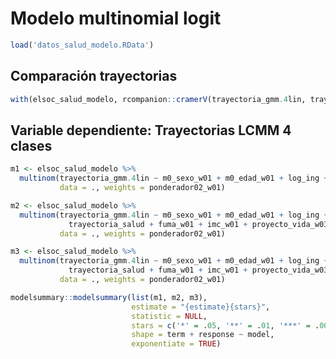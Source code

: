 
# Modelo multinomial logit

```r
load('datos_salud_modelo.RData')
```

## Comparación trayectorias

```r

with(elsoc_salud_modelo, rcompanion::cramerV(trayectoria_gmm.4lin, trayectoria_gmm.5lin, bias.correct = TRUE))

```


## Variable dependiente: Trayectorias LCMM 4 clases


```r
m1 <- elsoc_salud_modelo %>%
  multinom(trayectoria_gmm.4lin ~ m0_sexo_w01 + m0_edad_w01 + log_ing + trayectoria_deuda + trayectoria_apoyo_social + trayectoria_ocup,
           data = ., weights = ponderador02_w01) 

m2 <- elsoc_salud_modelo %>%
  multinom(trayectoria_gmm.4lin ~ m0_sexo_w01 + m0_edad_w01 + log_ing + trayectoria_deuda + trayectoria_apoyo_social + trayectoria_ocup + 
             trayectoria_salud + fuma_w01 + imc_w01 + proyecto_vida_w03,
           data = ., weights = ponderador02_w01) 

m3 <- elsoc_salud_modelo %>%
  multinom(trayectoria_gmm.4lin ~ m0_sexo_w01 + m0_edad_w01 + log_ing + trayectoria_deuda + trayectoria_apoyo_social + trayectoria_ocup + 
             trayectoria_salud + fuma_w01 + imc_w01 + proyecto_vida_w03 + extraversion_w02 + agreeableness_w02 + conscientiousness_w02 + neuroticism_w02 + openness_w02,
           data = ., weights = ponderador02_w01) 

modelsummary::modelsummary(list(m1, m2, m3),
                           estimate = "{estimate}{stars}",
                           statistic = NULL,
                           stars = c('*' = .05, '**' = .01, '***' = .001),
                           shape = term + response ~ model,
                           exponentiate = TRUE)
```

